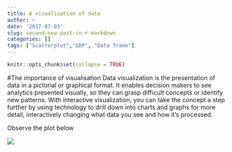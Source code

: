 ```yaml
---
title: A visualisation of data
author: ~
date: '2017-07-03'
slug: second-new-post-in-r-markdown
categories: []
tags: ["Scatterplot","GDP", "Data frame"]
---
```


```r
knitr::opts_chunk$set(collapse = TRUE)
```

#The importance of visualisation
Data visualization is the presentation of data in a pictorial or graphical format. It enables decision makers to see analytics presented visually, so they can grasp difficult concepts or identify new patterns. With interactive visualization, you can take the concept a step further by using technology to drill down into charts and graphs for more detail, interactively changing what data you see and how it’s processed. 

Observe the plot below

![](/img/Rplot.jpeg) 